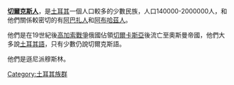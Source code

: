 '''[[切爾克斯人|切爾克斯人]]'''，是[[土耳其|土耳其]]一個人口較多的少數民族，人口140000-2000000人，和他們關係較密切的有[[阿巴扎人|阿巴扎人]]和[[阿布哈茲人|阿布哈茲人]]。

他們是在19世紀後[[高加索戰爭|高加索戰爭]]俄國佔領[[切爾卡斯亞|切爾卡斯亞]]後流亡至奧斯曼帝國，他們大多說[[土耳其語|土耳其語]]，只有少數仍說切爾克斯語。

他們是遜尼派穆斯林。

[[Category:土耳其族群|Category:土耳其族群]]